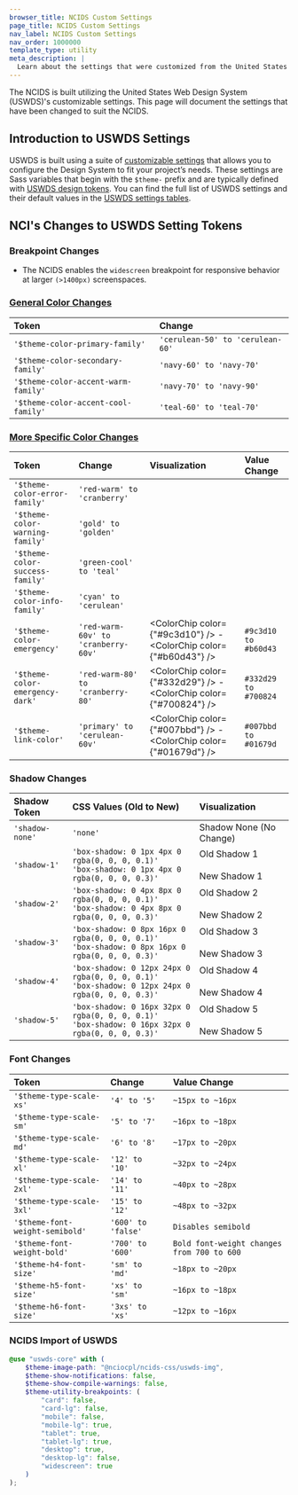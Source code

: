 ```yaml
---
browser_title: NCIDS Custom Settings
page_title: NCIDS Custom Settings
nav_label: NCIDS Custom Settings
nav_order: 1000000
template_type: utility
meta_description: |
  Learn about the settings that were customized from the United States Web Design System (USWDS) to fit the needs of the NCIDS.
---
```



The NCIDS is built utilizing the United States Web Design System (USWDS)'s customizable settings. This page will document the settings that have been changed to suit the NCIDS.

## Introduction to USWDS Settings

USWDS is built using a suite of [customizable settings](https://designsystem.digital.gov/documentation/settings/) that allows you to configure the Design System to fit your project’s needs. These settings are Sass variables that begin with the `$theme-` prefix and are typically defined with [USWDS design tokens](https://designsystem.digital.gov/design-tokens). You can find the full list of USWDS settings and their default values in the [USWDS settings tables](https://designsystem.digital.gov/documentation/settings/#general-settings).

## NCI's Changes to USWDS Setting Tokens

### Breakpoint Changes

- The NCIDS enables the `widescreen` breakpoint for responsive behavior at larger `(>1400px)` screenspaces.

### [General Color Changes](/foundations/color#theme-tokens)

| Token                               | Change                           |
| :---------------------------------- | :------------------------------- |
| `'$theme-color-primary-family'`     | `'cerulean-50' to 'cerulean-60'` |
| `'$theme-color-secondary-family'`   | `'navy-60' to 'navy-70'`         |
| `'$theme-color-accent-warm-family'` | `'navy-70' to 'navy-90'`         |
| `'$theme-color-accent-cool-family'` | `'teal-60' to 'teal-70'`         |

### [More Specific Color Changes](/foundations/color#state-tokens)

| Token                           | Change                              | Visualization                                                     | Value Change         |
| :------------------------------ | :---------------------------------- | :---------------------------------------------------------------- | :------------------- |
| `'$theme-color-error-family'`   | `'red-warm' to 'cranberry'`         |                                                                   |                      |
| `'$theme-color-warning-family'` | `'gold' to 'golden'`                |                                                                   |                      |
| `'$theme-color-success-family'` | `'green-cool' to 'teal'`            |                                                                   |                      |
| `'$theme-color-info-family'`    | `'cyan' to 'cerulean'`              |                                                                   |                      |
| `'$theme-color-emergency'`      | `'red-warm-60v' to 'cranberry-60v'` | <ColorChip color={"#9c3d10"} /> - <ColorChip color={"#b60d43"} /> | `#9c3d10 to #b60d43` |
| `'$theme-color-emergency-dark'` | `'red-warm-80' to 'cranberry-80'`   | <ColorChip color={"#332d29"} /> - <ColorChip color={"#700824"} /> | `#332d29 to #700824` |
| `'$theme-link-color'`           | `'primary' to 'cerulean-60v'`       | <ColorChip color={"#007bbd"} /> - <ColorChip color={"#01679d"} /> | `#007bbd to #01679d` |

### Shadow Changes

| Shadow Token    | CSS Values (Old to New)                                                                               | Visualization                                                                                          |
| :-------------- | :---------------------------------------------------------------------------------------------------- | :----------------------------------------------------------------------------------------------------- |
| `'shadow-none'` | `'none'`                                                                                              | <div>Shadow None (No Change)</div>                                                                     |
| `'shadow-1'`    | `'box-shadow: 0 1px 4px 0 rgba(0, 0, 0, 0.1)'`<br/>`'box-shadow: 0 1px 4px 0 rgba(0, 0, 0, 0.3)'`     | <div className="site-old-shadow-1">Old Shadow 1</div><br/><div className="shadow-1">New Shadow 1</div> |
| `'shadow-2'`    | `'box-shadow: 0 4px 8px 0 rgba(0, 0, 0, 0.1)'`<br/>`'box-shadow: 0 4px 8px 0 rgba(0, 0, 0, 0.3)'`     | <div className="site-old-shadow-2">Old Shadow 2</div><br/><div className="shadow-2">New Shadow 2</div> |
| `'shadow-3'`    | `'box-shadow: 0 8px 16px 0 rgba(0, 0, 0, 0.1)'`<br/>`'box-shadow: 0 8px 16px 0 rgba(0, 0, 0, 0.3)'`   | <div className="site-old-shadow-3">Old Shadow 3</div><br/><div className="shadow-3">New Shadow 3</div> |
| `'shadow-4'`    | `'box-shadow: 0 12px 24px 0 rgba(0, 0, 0, 0.1)'`<br/>`'box-shadow: 0 12px 24px 0 rgba(0, 0, 0, 0.3)'` | <div className="site-old-shadow-4">Old Shadow 4</div><br/><div className="shadow-4">New Shadow 4</div> |
| `'shadow-5'`    | `'box-shadow: 0 16px 32px 0 rgba(0, 0, 0, 0.1)'`<br/>`'box-shadow: 0 16px 32px 0 rgba(0, 0, 0, 0.3)'` | <div className="site-old-shadow-5">Old Shadow 5</div><br/><div className="shadow-5">New Shadow 5</div> |

### Font Changes

| Token                           | Change             | Value Change                               |
| :------------------------------ | :----------------- | :----------------------------------------- |
| `'$theme-type-scale-xs'`        | `'4' to '5'`       | `~15px to ~16px`                           |
| `'$theme-type-scale-sm'`        | `'5' to '7'`       | `~16px to ~18px`                           |
| `'$theme-type-scale-md'`        | `'6' to '8'`       | `~17px to ~20px`                           |
| `'$theme-type-scale-xl'`        | `'12' to '10'`     | `~32px to ~24px`                           |
| `'$theme-type-scale-2xl'`       | `'14' to '11'`     | `~40px to ~28px`                           |
| `'$theme-type-scale-3xl'`       | `'15' to '12'`     | `~48px to ~32px`                           |
| `'$theme-font-weight-semibold'` | `'600' to 'false'` | `Disables semibold`                        |
| `'$theme-font-weight-bold'`     | `'700' to '600'`   | `Bold font-weight changes from 700 to 600` |
| `'$theme-h4-font-size'`         | `'sm' to 'md'`     | `~18px to ~20px`                           |
| `'$theme-h5-font-size'`         | `'xs' to 'sm'`     | `~16px to ~18px`                           |
| `'$theme-h6-font-size'`         | `'3xs' to 'xs'`    | `~12px to ~16px`                           |

### NCIDS Import of USWDS

```scss
@use "uswds-core" with (
	$theme-image-path: "@nciocpl/ncids-css/uswds-img",
	$theme-show-notifications: false,
	$theme-show-compile-warnings: false,
	$theme-utility-breakpoints: (
		"card": false,
		"card-lg": false,
		"mobile": false,
		"mobile-lg": true,
		"tablet": true,
		"tablet-lg": true,
		"desktop": true,
		"desktop-lg": false,
		"widescreen": true
	)
);
```
